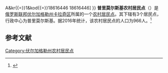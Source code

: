 {{Infobox Settlement
| official_name = 普里莫尔斯基农村居民点
| native_name = Приморское сельское поселение
| settlement_type = [[农村居民点|农村居民点]]
| subdivision_type = [[国家|国家]]
| subdivision_type1 = [[州_(俄罗斯)|州]]
| subdivision_type2 = [[区_(苏联)|区]]
| subdivision_name = {{RUS}}
| subdivision_name1 = [[伏尔加格勒州|伏尔加格勒州]]
| subdivision_name2 = [[卡拉奇区_(伏尔加格勒州)|卡拉奇区]]
| seat_type = 行政中心
| seat = 普里莫尔斯基
| population_as_of=2016
| population_footnotes = <ref name=stat />
| population_total = 966
| coordinates_display = inline,title
| latd = 48 | latm = 33 | lats = 59 | latNS = N
| longd = 43 | longm = 32 | longs = 41 | longEW = E
| timezone = [[莫斯科时间|MSK]]
| utc_offset = +3
| blank_name = [[俄罗斯市政土地区划代码|OKTMO编码]]
| blank_info = [http://classif.spb.ru/classificators/view/tma.php?st{{=}}A&kr{{=}}1&kod{{=}}18616446 18616446]
}}
'''普里莫尔斯基农村居民点'''（{{lang-ru|Приморское сельское поселение}}）是[[俄罗斯联邦|俄罗斯联邦]][[伏尔加格勒州|伏尔加格勒州]][[卡拉奇区_(伏尔加格勒州)|卡拉奇区]]所属的一个[[农村居民点|农村居民点]]。其下辖有3个居民点，行政中心为普里莫尔斯基。据2016年统计，该农村居民点的人口为966人。<ref name=stat>{{cite web | url = http://www.gks.ru/free_doc/doc_2016/bul_dr/mun_obr2016.rar | title = Численность населения Российской Федерации по муниципальным образованиям на 1 января 2016 года | language = ru | access-date = 2016-12-20 | archive-date = 2019-05-13 | archive-url = https://web.archive.org/web/20190513150350/http://www.gks.ru/free_doc/doc_2016/bul_dr/mun_obr2016.rar | dead-url = no }}</ref>

== 参考文献 ==
{{reflist}}

{{Russia-stub}}

[[Category:伏尔加格勒州农村居民点|Category:伏尔加格勒州农村居民点]]